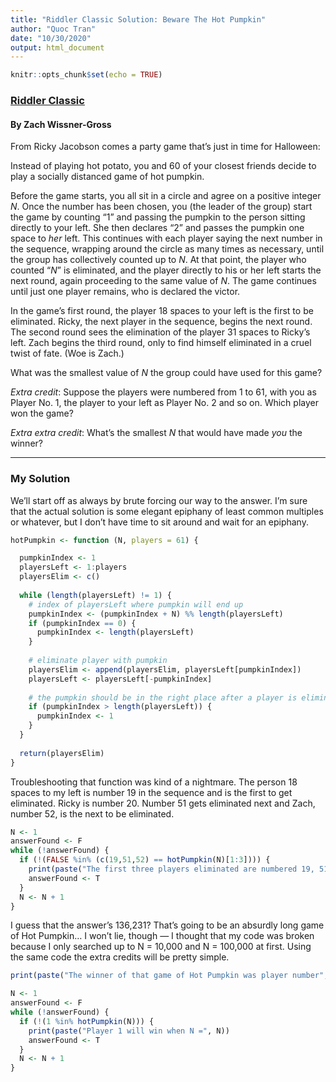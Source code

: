 ```yaml
---
title: "Riddler Classic Solution: Beware The Hot Pumpkin"
author: "Quoc Tran"
date: "10/30/2020"
output: html_document
---
```


```r
knitr::opts_chunk$set(echo = TRUE)
```

### [Riddler Classic](https://fivethirtyeight.com/features/beware-the-hot-pumpkin/)

#### By Zach Wissner-Gross

From Ricky Jacobson comes a party game that’s just in time for Halloween:

Instead of playing hot potato, you and 60 of your closest friends decide to play a socially distanced game of hot pumpkin.

Before the game starts, you all sit in a circle and agree on a positive integer *N*. Once the number has been chosen, you (the leader of the group) start the game by counting “1” and passing the pumpkin to the person sitting directly to your left. She then declares “2” and passes the pumpkin one space to *her* left. This continues with each player saying the next number in the sequence, wrapping around the circle as many times as necessary, until the group has collectively counted up to *N*. At that point, the player who counted “*N*” is eliminated, and the player directly to his or her left starts the next round, again proceeding to the same value of *N*. The game continues until just one player remains, who is declared the victor.

In the game’s first round, the player 18 spaces to your left is the first to be eliminated. Ricky, the next player in the sequence, begins the next round. The second round sees the elimination of the player 31 spaces to Ricky’s left. Zach begins the third round, only to find himself eliminated in a cruel twist of fate. (Woe is Zach.)

What was the smallest value of *N* the group could have used for this game?

*Extra credit*: Suppose the players were numbered from 1 to 61, with you as Player No. 1, the player to your left as Player No. 2 and so on. Which player won the game?

*Extra extra credit*: What’s the smallest *N* that would have made *you* the winner?

***

### My Solution

We'll start off as always by brute forcing our way to the answer. I'm sure that the actual solution is some elegant epiphany of least common multiples or whatever, but I don't have time to sit around and wait for an epiphany.

```r
hotPumpkin <- function (N, players = 61) {

  pumpkinIndex <- 1
  playersLeft <- 1:players
  playersElim <- c()
  
  while (length(playersLeft) != 1) {
    # index of playersLeft where pumpkin will end up
    pumpkinIndex <- (pumpkinIndex + N) %% length(playersLeft)
    if (pumpkinIndex == 0) {
      pumpkinIndex <- length(playersLeft)
    }
    
    # eliminate player with pumpkin
    playersElim <- append(playersElim, playersLeft[pumpkinIndex])
    playersLeft <- playersLeft[-pumpkinIndex]
    
    # the pumpkin should be in the right place after a player is eliminated
    if (pumpkinIndex > length(playersLeft)) {
      pumpkinIndex <- 1
    }
  }
  
  return(playersElim)
}
```

Troubleshooting that function was kind of a nightmare. The person 18 spaces to my left is number 19 in the sequence and is the first to get eliminated. Ricky is number 20. Number 51 gets eliminated next and Zach, number 52, is the next to be eliminated.

```r
N <- 1
answerFound <- F
while (!answerFound) {
  if (!(FALSE %in% (c(19,51,52) == hotPumpkin(N)[1:3]))) {
    print(paste("The first three players eliminated are numbered 19, 51, and 52 when N =", N))
    answerFound <- T
  }
  N <- N + 1
}
```

I guess that the answer's 136,231? That's going to be an absurdly long game of Hot Pumpkin... I won't lie, though — I thought that my code was broken because I only searched up to N = 10,000 and N = 100,000 at first. Using the same code the extra credits will be pretty simple.

```r
print(paste("The winner of that game of Hot Pumpkin was player number", match(FALSE, (1:61 %in% hotPumpkin(136231)))))
```

```r
N <- 1
answerFound <- F
while (!answerFound) {
  if (!(1 %in% hotPumpkin(N))) {
    print(paste("Player 1 will win when N =", N))
    answerFound <- T
  }
  N <- N + 1
}
```


